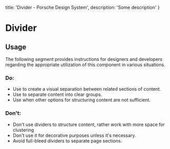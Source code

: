 
  title: 'Divider - Porsche Design System',
  description: 'Some description'
}

# Divider <ComponentStatus tagName="p-divider"></ComponentStatus>

## Usage

The following segment provides instructions for designers and developers regarding the appropriate utilization of this
component in various situations.

### Do:

- Use to create a visual separation between related sections of content.
- Use to separate content into clear groups.
- Use when other options for structuring content are not sufficient.

### Don't:

- Don't use dividers to structure content, rather work with more space for clustering
- Don't use it for decorative purposes unless it's necessary.
- Avoid full-bleed dividers to separate page sections.